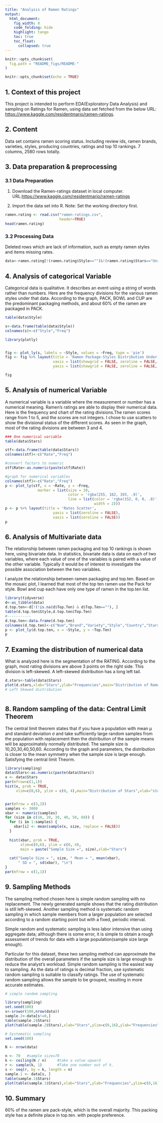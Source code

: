 ---
title: "Analysis of Ramen Ratings"
output:
  html_document:
    fig_width: 8
    code_folding: hide
    highlight: tango
    toc: true
    toc_float:
      collapsed: true
---

```{r, echo = FALSE}
knitr::opts_chunk$set(
  fig.path = "README_figs/README-"
)
```

```{r setup, include=FALSE}
knitr::opts_chunk$set(echo = TRUE)
```

## 1. Context of this project

This project is intended to perform EDA(Exploratory Data Analysis) and sampling on Ratings for Ramen, using data set fetched from the below URL: <https://www.kaggle.com/residentmario/ramen-ratings>.


## 2. Content

Data set contains ramen scoring status. Including review ids, ramen brands, varieties, styles, producing countries, ratings and top 10 rankings. 7 columns, 2580 rows totally.


## 3. Data preparation & preprocessing
### 3.1 Data Preparation
  1. Download the Ramen-ratings dataset in local computer. 
  URL:<https://www.kaggle.com/residentmario/ramen-ratings>
  
  2. Import the data set into R.
  Note: Set the working directory first.
```{r}
ramen.rating <- read.csv("ramen-ratings.csv",
                         header=TRUE)
head(ramen.rating)
```
### 3.2 Processing Data 

Deleted rows which are lack of information, such as empty ramen styles and items missing rates.

```{r}
data<-ramen.rating[!(ramen.rating$Style=="")&!(ramen.rating$Stars=="Unrated"), ]

```



## 4. Analysis of categorical Variable
Categorical data is qualitative. It describes an event using a string of words rather than numbers.
Here are the frequency divisions for the various ramen styles under that data. According to the graph, PACK, BOWL and CUP are the predominant packaging methods, and about 60% of the ramen are packaged in PACK.
```{r}
table(data$Style)

s<-data.frame(table(data$Style))
colnames(s)<-c("Style","Freq")

library(plotly)


fig <- plot_ly(s, labels = ~Style, values = ~Freq, type = 'pie')
fig <- fig %>% layout(title = 'Ramen Package-Styles Distribution Under Data',
                      xaxis = list(showgrid = FALSE, zeroline = FALSE, showticklabels = FALSE),
                      yaxis = list(showgrid = FALSE, zeroline = FALSE, showticklabels = FALSE))

fig
```



## 5. Analysis of numerical Variable
A numerical variable is a variable where the measurement or number has a numerical meaning. 
Ramen's ratings are able to display their numerical data. Here is the frequency and chart of the rating divisions.The ramen scores range from 1 to 5, and the scores are not integers. I chose to use scatters to show the divisional status of the different scores. As seen in the graph, most of the rating divisions are between 3 and 4.



```{r}

### One numerical variable
table(data$Stars)

stf<-data.frame(table(data$Stars))
colnames(stf)<-c("Rate","Freq")

#convert factors to numeric
stf$Rate<-as.numeric(paste(stf$Rate))

#graph for numerical variables
colnames(stf)<-c("Rate","Freq")
p <- plot_ly(stf, x = ~Rate, y = ~Freq,
               marker = list(size = 10,
                             color = 'rgba(255, 182, 193, .9)',
                             line = list(color = 'rgba(152, 0, 0, .8)',
                                         width = 2)))
p <- p %>% layout(title = 'Rates Scatter',
                      yaxis = list(zeroline = FALSE),
                      xaxis = list(zeroline = FALSE))
p

```


## 6. Analysis of Multivariate data 
The relationship between ramen packaging and top 10 rankings is shown here, using bivariate data. 
In statistics, bivariate data is data on each of two variables, where each value of one of the variables is paired with a value of the other variable. Typically it would be of interest to investigate the possible association between the two variables.

I analyze the relationship between ramen packaging and top.ten. Based on the mosaic plot, I learned that most of the top ten ramen use the Pack for style. Bowl and cup each have only one type of ramen in the top.ten list.


```{r}
library(tidyverse)
d<-as_tibble(data)
d.top.ten<-d[!(!is.na(d$Top.Ten) & d$Top.Ten==""), ]
table(d.top.ten$Style,d.top.ten$Top.Ten)
#-----------
d.top.ten<-data.frame(d.top.ten)
colnames(d.top.ten)<-c("Num","Brand","Variety","Style","Country","Stars","Top.Ten")
p <- plot_ly(d.top.ten, x = ~Style, y = ~Top.Ten) 
p
```

## 7. Examing the distribution of numerical data
What is analyzed here is the segmentation of the RATING. According to the graph, most rating divisions are above 3 points on the right side. This division is left-skewed. A left-skewed distribution has a long left tail.
```{r}
d.stars<-table(data$Stars)
plot(d.stars,xlab="Stars",ylab="Frequencies",main="Distribution of Ramen Stars")
# Left Skewed distribution
```
```{r}

```


## 8. Random sampling of the data: Central Limit Theorem

The central limit theorem states that if you have a population with mean μ and standard deviation σ and take sufficiently large random samples from the population with replacement then the distribution of the sample means will be approximately normally distributed. 
The sample size is 10,20,30,40,50,60. According to the graph and parameters, the distribution is closer to the mean symmetry when the sample size is large enough. Satisfying the central limit Theorm.
```{r}
library(sampling)
data$Stars<-as.numeric(paste(data$Stars))
x <- data$Stars
par(mfrow=c(1,1))
hist(x, prob = TRUE, 
     xlim=c(0,6), ylim = c(0, 4),main="Distribution of Stars",xlab="stars")


par(mfrow = c(3,2))
samples <- 3000
xbar <- numeric(samples)
for (size in c(10, 20, 30, 40, 50, 60)) {
  for (i in 1:samples) {
    xbar[i] <- mean(sample(x, size, replace = FALSE))
  }
  
  hist(xbar, prob = TRUE, 
       xlim=c(0,6), ylim = c(0, 4),
       main = paste("Sample Size =", size),xlab="Stars")
  
  cat("Sample Size = ", size, " Mean = ", mean(xbar),
      " SD = ", sd(xbar), "\n")
}
par(mfrow = c(1,1))


```

## 9. Sampling Methods 
The sampling method chosen here is simple random sampling with no replacement. The newly generated sample shows that the rating distribution is still left-skewed.
Another sampling method is systematic random sampling in which sample members from a larger population are selected according to a random starting point but with a fixed, periodic interval. 

Simple random and systematic sampling is less labor intensive than using aggregate data; although there is some error, it is simple to obtain a rough assessment of trends for data with a large population(sample size large enough).

Particular for this dataset, these two sampling method can approximate the distribution of the overall parameters if the sample size is large enough to reduce the analyst's workload. Simple random sampling is the easiest way to sampling. As the data of ratings is decimal fraction, use systematic random sampling is suitable to classify ratings. The use of systematic random sampling allows the sample to be grouped, resulting in more accurate estimates.

```{r}
# simple random sampling

library(sampling)
set.seed(100)
s<-srswor(100,nrow(data))
sample.2<-data[s!=0,]
table(sample.2$Stars)
plot(table(sample.2$Stars),xlab="Stars",ylim=c(0,16),ylab="Frequencies",main="Simple Random Sampling For Ramen Rating")

# Systematic sampling
set.seed(100)

N <- nrow(data)

n <- 70   #sample size=70
k <- ceiling(N / n) 	#take a value upward
r <- sample(k, 1)		#Take one number out of k.
s <- seq(r, by = k, length = n)
sample.1 <- data[s, ]
table(sample.1$Stars)
plot(table(sample.1$Stars),xlab="Stars",ylab="Frequencies",ylim=c(0,16),main="Systematic Random Sampling For Ramen Rating")

```


## 10. Summary
60% of the ramen are pack-style, which is the overall majority. This packing style has a definite place in top.ten. with people preference.
